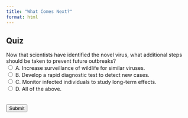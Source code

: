 ```yaml
---
title: "What Comes Next?"
format: html
---
```


## Quiz

<form id="quiz">
    <label for="question1">Now that scientists have identified the novel virus, what additional steps should be taken to prevent future outbreaks?</label><br>
    <input type="radio" id="answer1" name="question1" value="A"> A. Increase surveillance of wildlife for similar viruses.<br>
    <input type="radio" id="answer2" name="question1" value="B"> B. Develop a rapid diagnostic test to detect new cases.<br>
    <input type="radio" id="answer3" name="question1" value="C"> C. Monitor infected individuals to study long-term effects.<br>
    <input type="radio" id="answer4" name="question1" value="D"> D. All of the above.<br>
    <br>
    <br>
    <input type="button" value="Submit" onclick="checkAnswers()">
</form>

<p id="result"></p>

<script>
    function checkAnswers() {
        var correct = document.getElementById('answer4').checked;
        var resultText = correct ? "Correct! A comprehensive response requires multiple approaches. What do you think? What other approaches could be used in addition to surveillance to detect future threats, rapid testing for public health control, and studying long-term effects to understand the virus impact? How could we bring routine sequencing for genomic surveillance into the picture?" : "Incorrect. Think carefully!";
        document.getElementById('result').innerText = resultText;
    }
</script>